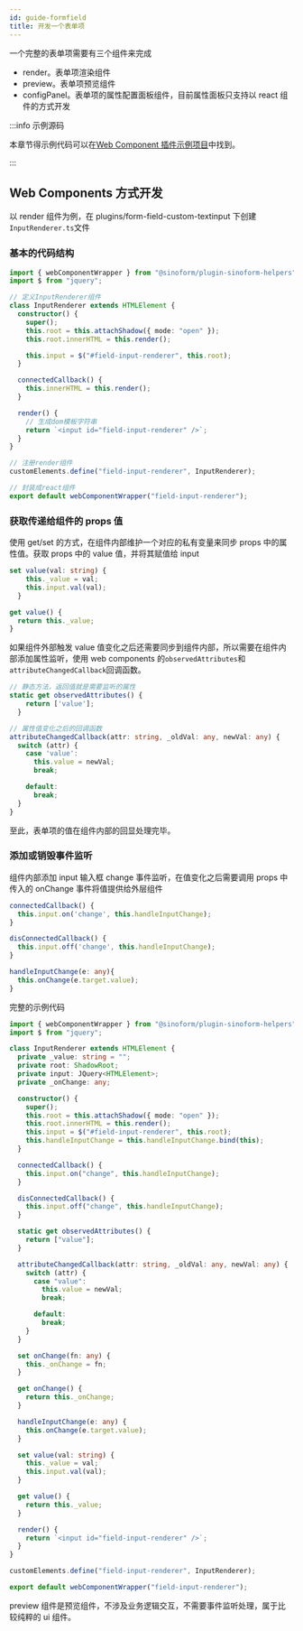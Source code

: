 ```yaml
---
id: guide-formfield
title: 开发一个表单项
---
```


一个完整的表单项需要有三个组件来完成

- render。表单项渲染组件
- preview。表单项预览组件
- configPanel。表单项的属性配置面板组件，目前属性面板只支持以 react 组件的方式开发

:::info 示例源码

本章节得示例代码可以在[Web Component 插件示例项目](https://gitee.com/sinoui/sinoform-plugins-web-component-examples/tree/master/src/plugins/form-field-custom-textinput)中找到。

:::

## Web Components 方式开发

以 render 组件为例，在 plugins/form-field-custom-textinput 下创建`InputRenderer.ts`文件

### 基本的代码结构

```ts
import { webComponentWrapper } from "@sinoform/plugin-sinoform-helpers";
import $ from "jquery";

// 定义InputRenderer组件
class InputRenderer extends HTMLElement {
  constructor() {
    super();
    this.root = this.attachShadow({ mode: "open" });
    this.root.innerHTML = this.render();

    this.input = $("#field-input-renderer", this.root);
  }

  connectedCallback() {
    this.innerHTML = this.render();
  }

  render() {
    // 生成dom模板字符串
    return `<input id="field-input-renderer" />`;
  }
}

// 注册render组件
customElements.define("field-input-renderer", InputRenderer);

// 封装成react组件
export default webComponentWrapper("field-input-renderer");
```

### 获取传递给组件的 props 值

使用 get/set 的方式，在组件内部维护一个对应的私有变量来同步 props 中的属性值。获取 props 中的 value 值，并将其赋值给 input

```ts
set value(val: string) {
    this._value = val;
    this.input.val(val);
  }

get value() {
  return this._value;
}
```

如果组件外部触发 value 值变化之后还需要同步到组件内部，所以需要在组件内部添加属性监听，使用 web components 的`observedAttributes`和`attributeChangedCallback`回调函数。

```ts
// 静态方法，返回值就是需要监听的属性
static get observedAttributes() {
    return ['value'];
  }

// 属性值变化之后的回调函数
attributeChangedCallback(attr: string, _oldVal: any, newVal: any) {
  switch (attr) {
    case 'value':
      this.value = newVal;
      break;

    default:
      break;
  }
}
```

至此，表单项的值在组件内部的回显处理完毕。

### 添加或销毁事件监听

组件内部添加 input 输入框 change 事件监听，在值变化之后需要调用 props 中传入的 onChange 事件将值提供给外层组件

```ts
connectedCallback() {
  this.input.on('change', this.handleInputChange);
}

disConnectedCallback() {
  this.input.off('change', this.handleInputChange);
}

handleInputChange(e: any){
  this.onChange(e.target.value);
}
```

完整的示例代码

```ts
import { webComponentWrapper } from "@sinoform/plugin-sinoform-helpers";
import $ from "jquery";

class InputRenderer extends HTMLElement {
  private _value: string = "";
  private root: ShadowRoot;
  private input: JQuery<HTMLElement>;
  private _onChange: any;

  constructor() {
    super();
    this.root = this.attachShadow({ mode: "open" });
    this.root.innerHTML = this.render();
    this.input = $("#field-input-renderer", this.root);
    this.handleInputChange = this.handleInputChange.bind(this);
  }

  connectedCallback() {
    this.input.on("change", this.handleInputChange);
  }

  disConnectedCallback() {
    this.input.off("change", this.handleInputChange);
  }

  static get observedAttributes() {
    return ["value"];
  }

  attributeChangedCallback(attr: string, _oldVal: any, newVal: any) {
    switch (attr) {
      case "value":
        this.value = newVal;
        break;

      default:
        break;
    }
  }

  set onChange(fn: any) {
    this._onChange = fn;
  }

  get onChange() {
    return this._onChange;
  }

  handleInputChange(e: any) {
    this.onChange(e.target.value);
  }

  set value(val: string) {
    this._value = val;
    this.input.val(val);
  }

  get value() {
    return this._value;
  }

  render() {
    return `<input id="field-input-renderer" />`;
  }
}

customElements.define("field-input-renderer", InputRenderer);

export default webComponentWrapper("field-input-renderer");
```

preview 组件是预览组件，不涉及业务逻辑交互，不需要事件监听处理，属于比较纯粹的 ui 组件。
